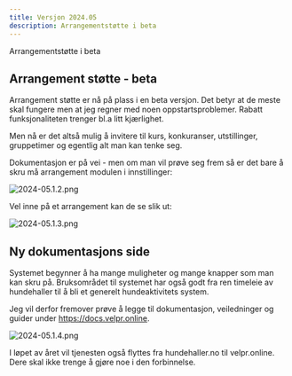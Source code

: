 ```yaml
---
title: Versjon 2024.05
description: Arrangementstøtte i beta
---
```


<Aside type="tip" title="Høydepunkt">
Arrangementstøtte i beta
</Aside>

## Arrangement støtte - beta

Arrangement støtte er nå på plass i en beta versjon. Det betyr at de meste skal fungere men at jeg
regner med noen oppstartsproblemer. Rabatt funksjonaliteten trenger bl.a litt kjærlighet.

Men nå er det altså mulig å invitere til kurs, konkuranser, utstillinger, gruppetimer og egentlig alt man kan tenke seg.  

Dokumentasjon er på vei - men om man vil prøve seg frem så er det bare å skru må arrangement modulen i innstillinger: 

![2024-05.1.2.png](2024-05/2024-05.1.2.png)

Vel inne på et arrangement kan de se slik ut:

![2024-05.1.3.png](2024-05/2024-05.1.3.png)



## Ny dokumentasjons side
Systemet begynner å ha mange muligheter og mange knapper som man kan skru på. Bruksområdet til systemet har
også godt fra ren timeleie av hundehaller til å bli et generelt hundeaktivitets system. 

Jeg vil derfor fremover prøve å legge til dokumentasjon, veiledninger og guider under https://docs.velpr.online.

![2024-05.1.4.png](2024-05/2024-05.1.4.png)

I løpet av året vil tjenesten også flyttes fra hundehaller.no til velpr.online. Dere skal ikke trenge å gjøre noe i den forbinnelse.

